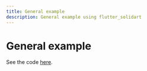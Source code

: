 ```yaml
---
title: General example
description: General example using flutter_solidart
---
```


# General example

See the code [here](https://github.com/nank1ro/solidart/tree/main/packages/flutter_solidart/example).
